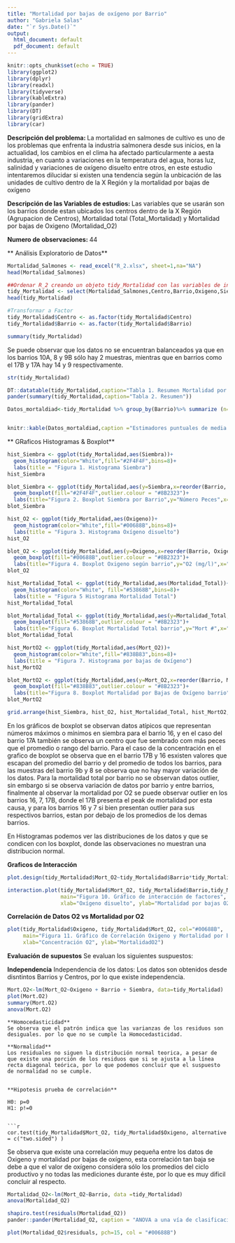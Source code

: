 ```yaml
---
title: "Mortalidad por bajas de oxígeno por Barrio"
author: "Gabriela Salas"
date: "`r Sys.Date()`"
output:
  html_document: default
  pdf_document: default
---
```


```r
knitr::opts_chunk$set(echo = TRUE)
library(ggplot2)
library(dplyr)
library(readxl)
library(tidyverse)
library(kableExtra)
library(pander)
library(DT)
library(gridExtra)
library(car)
```

**Descripción del problema: **
La mortalidad en salmones de cultivo es uno de los problemas que enfrenta la industria salmonera desde sus inicios, en la actualidad, los cambios en el clima ha afectado particularmente a aesta industria, en cuanto a variaciones en la temperatura del agua, horas luz, salinidad y variaciones de oxígeno disuelto entre otros, en este estudio intentaremos dilucidar si existen una tendencia según la unbicación de las unidades de cultivo dentro de la X Región y la mortalidad por bajas de oxígeno 


**Descripción de las Variables de estudios: **
Las variables que se usarán son los barrios donde estan ubicados los centros dentro de la X Región (Agrupacion de Centros), Mortalidad total (Total_Mortalidad) y Mortalidad por bajas de Oxigeno (Mortalidad_O2)


**Numero de observaciones: ** 44



** Análisis Exploratorio de Datos**

```r
Mortalidad_Salmones <- read_excel("R_2.xlsx", sheet=1,na="NA")
head(Mortalidad_Salmones)

```


```r
##Ordenar R_2 creando un objeto tidy_Mortalidad con las variables de interés:
tidy_Mortalidad <- select(Mortalidad_Salmones,Centro,Barrio,Oxigeno,Siembra,Mortalidad_Total,Mort_O2)
head(tidy_Mortalidad)

#Transformar a Factor
tidy_Mortalidad$Centro <- as.factor(tidy_Mortalidad$Centro)
tidy_Mortalidad$Barrio <- as.factor(tidy_Mortalidad$Barrio)

summary(tidy_Mortalidad)


```


Se puede observar que los datos no se encuentran balanceados ya que en los barrios 10A, 8 y 9B sólo hay 2 muestras, mientras que en barrios como el 17B y 17A hay 14 y 9 respectivamente.



```r

str(tidy_Mortalidad)
```


```r
DT::datatable(tidy_Mortalidad,caption="Tabla 1. Resumen Mortalidad por Oxigeno por centro y Barrio")
pander(summary(tidy_Mortalidad,caption="Tabla 2. Resumen"))

Datos_mortaldiad<-tidy_Mortalidad %>% group_by(Barrio)%>% summarize (n=n(),sum(Mort_O2), mean(Mort_O2), median(Mort_O2), max(Mort_O2), Variance= var(Mort_O2) )


knitr::kable(Datos_mortaldiad,caption ="Estimadores puntuales de media y varianza")
```


** GRaficos Histogramas & Boxplot**


```r
hist_Siembra <- ggplot(tidy_Mortalidad,aes(Siembra))+
  geom_histogram(color="White",fill="#2F4F4F",bins=8)+
  labs(title = "Figura 1. Histograma Siembra")
hist_Siembra

blot_Siembra <- ggplot(tidy_Mortalidad,aes(y=Siembra,x=reorder(Barrio, Siembra)))+
  geom_boxplot(fill="#2F4F4F",outlier.colour = "#8B2323")+
  labs(title="Figura 2. Boxplot Siembra por Barrio",y="Número Peces",x="Barrio")
blot_Siembra

hist_O2 <- ggplot(tidy_Mortalidad,aes(Oxigeno))+
  geom_histogram(color="White",fill="#00688B",bins=8)+
  labs(title = "Figura 3. Histograma Oxígeno disuelto")
hist_O2

blot_O2 <- ggplot(tidy_Mortalidad,aes(y=Oxigeno,x=reorder(Barrio, Oxigeno)))+
  geom_boxplot(fill="#00688B",outlier.colour = "#8B2323")+
  labs(title="Figura 4. Boxplot Oxigeno según barrio",y="O2 (mg/l)",x="Barrio")
blot_O2

hist_Mortalidad_Total <- ggplot(tidy_Mortalidad,aes(Mortalidad_Total))+
  geom_histogram(color="White", fill="#53868B",bins=8)+
  labs(title = "Figura 5 Histograma Mortalidad Total")
hist_Mortalidad_Total

blot_Mortalidad_Total <- ggplot(tidy_Mortalidad,aes(y=Mortalidad_Total,x=reorder(Barrio, Mortalidad_Total)))+
  geom_boxplot(fill="#53868B",outlier.colour = "#8B2323")+
  labs(title="Figura 6. Boxplot Mortalidad Total barrio",y="Mort #",x="Barrio")
blot_Mortalidad_Total

hist_MortO2 <- ggplot(tidy_Mortalidad,aes(Mort_O2))+
  geom_histogram(color="White",fill="#838B83",bins=8)+
  labs(title = "Figura 7. Histograma por bajas de Oxígeno")
hist_MortO2

blot_MortO2 <- ggplot(tidy_Mortalidad,aes(y=Mort_O2,x=reorder(Barrio, Mort_O2 )))+
  geom_boxplot(fill="#838B83",outlier.colour = "#8B2323")+
  labs(title="Figura 8. Boxplot Mortalidad por Bajas de Oxígeno barrio",y="Mort por Bajas de O2",x="Barrio")
blot_MortO2

grid.arrange(hist_Siembra, hist_O2, hist_Mortalidad_Total, hist_MortO2, ncol=2, nrow =2)
```


En los gráficos de boxplot se observan datos atípicos que representan números máximos o mínimos en siembra para el barrio 16, y en el caso del barrio 17A también se observa un centro que fue sembrado com más peces que el promedio o rango del barrio. Para el caso de la concentración en el grafico de boxplot se observa que en el barrio 17B y 16 esxisten valores que escapan del promedio del barrio y del promedio de todos los barrios, para las muestras del barrio 9b y 8 se observa que no hay mayor variación de los datos.
Para la mortalidad total por barrio no se observan datos outlier, sin embargo si se observa variación de datos por barrio y entre barrios, finalmente al observar la mortalidad por O2 se puede observar outlier en los barrios 16, 7, 17B, donde el 17B presenta el peak de mortalidad por esta causa, y para los barrios 16 y 7 si bien presentan outlier para sus respectivos barrios, estan por debajo de los promedios de los demas barrios.

En Histogramas podemos ver las distribuciones de los datos y que se condicen con los boxplot, donde las observaciones no muestran una distribucion normal.



**Graficos de Interacción**

```r
plot.design(tidy_Mortalidad$Mort_O2~tidy_Mortalidad$Barrio*tidy_Mortalidad$Centro,main="Figura 9. Gráfico de interacción de factores",xlab="Factores", ylab="Mortalidad Oxigeno")

interaction.plot(tidy_Mortalidad$Mort_O2, tidy_Mortalidad$Barrio,tidy_Mortalidad$Oxigeno,
                 main="Figura 10. Gráfico de interacción de factores",
                 xlab="Oxígeno disuelto", ylab="Mortalidad por bajas O2", trace.label = "Barrio")

```
**Correlación de Datos O2 vs Mortalidad por O2**

```r
plot(tidy_Mortalidad$Oxigeno, tidy_Mortalidad$Mort_O2, col="#00688B",
     main="Figura 11. Gráfico de Correlación Oxigeno y Mortalidad por bajas de Oxigeno",
     xlab="Concentración O2", ylab="MortalidadO2")
```


**Evaluación de supuestos**
Se evaluan los siguientes suspuestos:

**Independencia** 
Independencia de los datos: Los datos son obtenidos desde disntintos Barrios y Centros, por lo que existe independencia.

```r
Mort.O2<-lm(Mort_O2~Oxigeno + Barrio + Siembra, data=tidy_Mortalidad)
plot(Mort.O2)
summary(Mort.O2)
anova(Mort.O2)

```

```
**Homocedasticidad**
Se observa que el patrón indica que las varianzas de los residuos son desiguales. por lo que no se cumple la Homocedasticidad.

**Normalidad**
Los residuales no siguen la distribución normal teorica, a pesar de que existe una porción de los residuos que si se ajusta a la línea recta diagonal teórica, por lo que podemos concluir que el suspuesto de normalidad no se cumple.


**Hipotesis prueba de correlación**

H0: p=0
H1: p!=0


```r
cor.test(tidy_Mortalidad$Mort_O2, tidy_Mortalidad$Oxigeno, alternative = c("two.sided") )
```


Se observa que existe una correlación muy pequeña entre los datos de Oxigeno y mortalidad por bajas de oxígeno, esta correlación tan baja se debe a que el valor de oxígeno considera sólo los promedios del ciclo productivo y no todas las mediciones durante éste, por lo que es muy dificil concluir al respecto.


```r
Mortalidad_O2<-lm(Mort_O2~Barrio, data =tidy_Mortalidad)
anova(Mortalidad_O2)

shapiro.test(residuals(Mortalidad_O2))
pander::pander(Mortalidad_O2, caption = "ANOVA a una vía de clasificación.")
```

```r
plot(Mortalidad_O2$residuals, pch=15, col = "#00688B")
```




